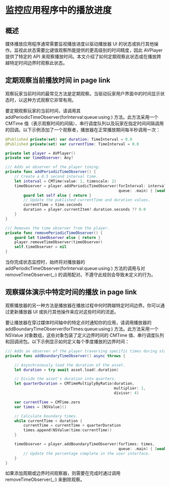 # 监控应用程序中的播放进度

<ToBePolishedAfterTranslation />

<OriginalSource
  title="Monitoring playback progress in your app"
  url="https://developer.apple.com/documentation/avfoundation/media_playback/monitoring_playback_progress_in_your_app"
  summary="观察媒体资产的播放以更新应用程序的用户界面状态"
/>

## 概述

媒体播放应用程序通常需要监视播放进度以驱动播放器 UI 的状态或执行其他操作。监视此状态需要比键值观察所能提供的更高级别的时间精度，因此 AVPlayer 提供了特定的 API 来观察播放时间。本文介绍了如何定期观察此状态或在播放跨越特定时间边界时观察此状态。

## 定期观察当前播放时间 in page link

观察玩家当前时间的最常见方法是定期观察。当驱动玩家用户界面中的时间显示状态时，以这种方式观察它非常有用。

要定期观察玩家的当前时间，请调用其 addPeriodicTimeObserver(forInterval:queue:using:) 方法。此方法采用一个 CMTime 值（表示观察时间的间隔）、串行调度队列以及玩家在指定时间间隔调用的回调。以下示例添加了一个观察者，播放器在正常播放期间每半秒调用一次：

```swift
@Published private(set) var duration: TimeInterval = 0.0
@Published private(set) var currentTime: TimeInterval = 0.0

private let player = AVPlayer()
private var timeObserver: Any?

/// Adds an observer of the player timing.
private func addPeriodicTimeObserver() {
    // Create a 0.5 second interval time.
    let interval = CMTime(value: 1, timescale: 2)
    timeObserver = player.addPeriodicTimeObserver(forInterval: interval,
                                                  queue: .main) { [weak self] time in
        guard let self else { return }
        // Update the published currentTime and duration values.
        currentTime = time.seconds
        duration = player.currentItem?.duration.seconds ?? 0.0
    }
}

/// Removes the time observer from the player.
private func removePeriodicTimeObserver() {
    guard let timeObserver else { return }
    player.removeTimeObserver(timeObserver)
    self.timeObserver = nil
}
```

当你完成状态监控时，始终将对播放器的 addPeriodicTimeObserver(forInterval:queue:using:) 方法的调用与对 removeTimeObserver(\_:) 的调用配对。不遵守此规则会导致未定义的行为。

## 观察媒体演示中特定时间的播放 in page link

观察播放器的另一种方法是播放器在播放过程中何时跨越特定时间边界。你可以通过更新播放器 UI 或执行其他操作来应对这些时间的流逝。

要让播放器在穿过媒体时间轴中的特定点时通知你的应用，请调用播放器的 addBoundaryTimeObserver(forTimes:queue:using:) 方法。此方法采用一个 NSValue 对象数组，这些对象包装了定义边界时间的 CMTime 值、串行调度队列和回调闭包。以下示例显示如何定义每个季度播放的边界时间：

```swift
/// Adds an observer of the player traversing specific times during standard playback.
private func addBoundaryTimeObserver() async throws {

    // Asynchronously load the duration of the asset.
    let duration = try await asset.load(.duration)

    // Divide the asset's duration into quarters.
    let quarterDuration = CMTimeMultiplyByRatio(duration,
                                                multiplier: 1,
                                                divisor: 4)

    var currentTime = CMTime.zero
    var times = [NSValue]()

    // Calculate boundary times.
    while currentTime < duration {
        currentTime = currentTime + quarterDuration
        times.append(NSValue(time:currentTime))
    }

    timeObserver = player.addBoundaryTimeObserver(forTimes: times,
                                                  queue: .main) { [weak self] in
        // Update the percentage complete in the user interface.
    }
}
```

如果添加周期或边界时间观察器，则需要在完成时通过调用 removeTimeObserver(\_:) 来删除观察。
